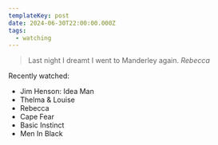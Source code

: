 ```yaml
---
templateKey: post
date: 2024-06-30T22:00:00.000Z
tags:
  - watching
---
```

> Last night I dreamt I went to Manderley again.
> <cite>Rebecca</cite>

Recently watched:

* Jim Henson: Idea Man
* Thelma & Louise
* Rebecca
* Cape Fear
* Basic Instinct
* Men In Black